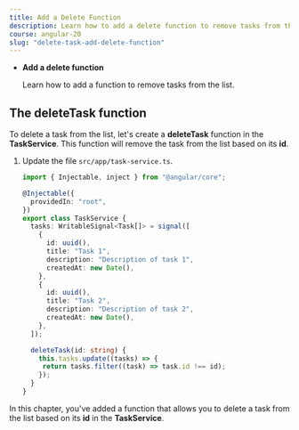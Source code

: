 ```yaml
---
title: Add a Delete Function
description: Learn how to add a delete function to remove tasks from the list.
course: angular-20
slug: "delete-task-add-delete-function"
---
```



<NotificationCard state="objective" title="Chapter Objectives">
  <ul className="list-disc pl-4 space-y-2">
    <li>
      <strong>Add a delete function</strong>
      <p>Learn how to add a function to remove tasks from the list.</p>
    </li>
  </ul>
</NotificationCard>

## The deleteTask function

To delete a task from the list, let's create a **deleteTask** function in the **TaskService**.
This function will remove the task from the list based on its **id**.

<Steps>

1. Update the file `src/app/task-service.ts`.

   ```typescript ins={"Adding the deleteTask function": 21-26}
   import { Injectable, inject } from "@angular/core";

   @Injectable({
     providedIn: "root",
   })
   export class TaskService {
     tasks: WritableSignal<Task[]> = signal([
       {
         id: uuid(),
         title: "Task 1",
         description: "Description of task 1",
         createdAt: new Date(),
       },
       {
         id: uuid(),
         title: "Task 2",
         description: "Description of task 2",
         createdAt: new Date(),
       },
     ]);

     deleteTask(id: string) {
       this.tasks.update((tasks) => {
        return tasks.filter((task) => task.id !== id);
       });
     }
   }
   ```

</Steps>

<NotificationCard state="success" title="What you've learned">
  In this chapter, you've added a function that allows you to delete a task from
  the list based on its <strong>id</strong> in the <strong>TaskService</strong>.
</NotificationCard>

